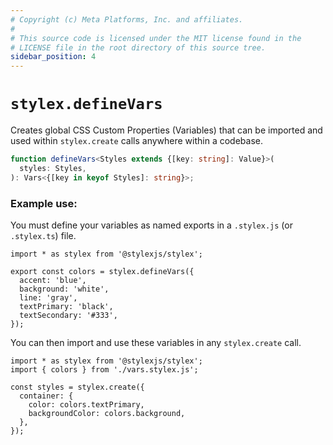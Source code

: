 ```yaml
---
# Copyright (c) Meta Platforms, Inc. and affiliates.
#
# This source code is licensed under the MIT license found in the
# LICENSE file in the root directory of this source tree.
sidebar_position: 4
---
```


# `stylex.defineVars`

Creates global CSS Custom Properties (Variables) that can be imported and used
within `stylex.create` calls anywhere within a codebase.

```ts
function defineVars<Styles extends {[key: string]: Value}>(
  styles: Styles,
): Vars<{[key in keyof Styles]: string}>;
```

### Example use:

You must define your variables as named exports in a `.stylex.js` (or
`.stylex.ts`) file.

```tsx title="vars.stylex.js"
import * as stylex from '@stylexjs/stylex';

export const colors = stylex.defineVars({
  accent: 'blue',
  background: 'white',
  line: 'gray',
  textPrimary: 'black',
  textSecondary: '#333',
});
```

You can then import and use these variables in any `stylex.create` call.

```tsx
import * as stylex from '@stylexjs/stylex';
import { colors } from './vars.stylex.js';

const styles = stylex.create({
  container: {
    color: colors.textPrimary,
    backgroundColor: colors.background,
  },
});
```
